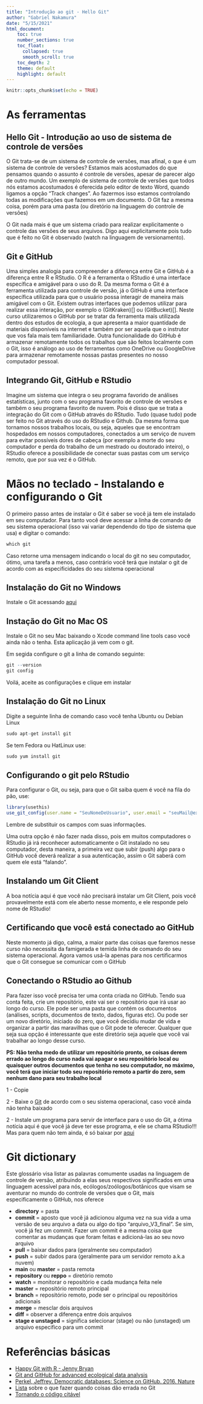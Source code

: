```yaml
---
title: "Introdução ao git - Hello Git"
author: "Gabriel Nakamura"
date: "5/15/2021"
html_document:
    toc: true
    number_sections: true
    toc_float: 
      collapsed: true
      smooth_scroll: true
    toc_depth: 2
    theme: default
    highlight: default
---
```


```r
knitr::opts_chunk$set(echo = TRUE)
```

# As ferramentas


## Hello Git - Introdução ao uso de sistema de controle de versões

O Git trata-se de um sistema de controle de versões, mas afinal, o que é um sistema de controle de versões? Estamos mais acostumados do que pensamos quando o assunto é controle de versões, apesar de parecer algo de outro mundo. Um exemplo de sistema de controle de versões que todos nós estamos acostumados é oferecida pelo editor de texto Word, quando ligamos a opção "Track changes". Ao fazermos isso estamos controlando todas as modificações que fazemos em um documento. O Git faz a mesma coisa, porém para uma pasta (ou diretório na linguagem do controle de versões)

O Git nada mais é que um sistema criado para realizar explicitamente o controle das versões de seus arquivos. Digo aqui explicitamente pois tudo que é feito no Git é observado (watch na linguagem de versionamento).

## Git e GitHub

Uma simples analogia para compreender a diferença entre Git e GitHub é a diferença entre R e RStudio. O R é a ferramenta o RStudio é uma interface específica e amigável para o uso do R. Da mesma forma o Git é a ferramenta utilizada para controle de versão, já o GitHub é uma interface específica utilizada para que o usuário possa interagir de maneira mais amigável com o Git. Existem outras interfaces que podemos utilizar para realizar essa interação, por exemplo o (GitKraken)[] ou (GitBucket)[]. Neste curso utilizaremos o GitHub por se tratar da ferramenta mais utilizada dentro dos estudos de ecologia, a que apresenta a maior quantidade de materiais disponíveis na internet e também por ser aquela que o instrutor que vos fala mais tem familiaridade. Outra funcionalidade do GitHub é armazenar remotamente todos os trabalhos que são feitos localmente com o Git, isso é análogo ao uso de ferramentas como OneDrive ou GoogleDrive para armazenar remotamente nossas pastas presentes no nosso computador pessoal.

## Integrando Git, GitHub e RStudio

Imagine um sistema que integra o seu programa favorido de análises estatísticas, junto com o seu programa favorito de controle de versões e também o seu programa favorito de nuvem. Pois é disso que se trata a integração do Git com o GitHub através do RStudio. Tudo (quase tudo) pode ser feito no Git através do uso do RStudio e Github. Da mesma forma que tornamos nossos trabalhos locais, ou seja, aqueles que se encontram hospedados em nossos computadores, conectados a um serviço de nuvem para evitar possíveis dores de cabeça (por exemplo a morte do seu computador e perda do trabalho de um mestrado ou doutorado inteiro), o RStudio oferece a possibilidade de conectar suas pastas com um serviço remoto, que por sua vez é o GitHub.


# Mãos no teclado - Instalando e configurando o Git

O primeiro passo antes de instalar o Git é saber se você já tem ele instalado em seu computador. Para tanto você deve acessar a linha de comando de seu sistema operacional (isso vai variar dependendo do tipo de sistema que usa) e digitar o comando:


```r
which git
```

Caso retorne uma mensagem indicando o local do git no seu computador, ótimo, uma tarefa a menos, caso contrário você terá que instalar o git de acordo com as especificidades do seu sistema operacional

## Instalação do Git no Windows

Instale o Git acessando [aqui](https://gitforwindows.org/) 

## Instação do Git no Mac OS

Instale o Git no seu Mac baixando o Xcode command line tools caso você ainda não o tenha. Esta aplicação já vem com o git.

Em segida configure o git a linha de comando seguinte:

```r
git --version
git config
```

Voilá, aceite as configurações e clique em instalar

## Instalação do Git no Linux 

Digite a seguinte linha de comando caso você tenha Ubuntu ou Debian Linux

```r
sudo apt-get install git
```

Se tem Fedora ou HatLinux use:

```r
sudo yum install git
```

## Configurando o git pelo RStudio

Para configurar o Git, ou seja, para que o Git saiba quem é você na fila do pão, use:

```r
library(usethis)
use_git_config(user.name = "SeuNomeDeUsuario", user.email = "seuMail@example.br")
```

Lembre de substituir os campos com suas informações. 

Uma outra opção é não fazer nada disso, pois em muitos computadores o RStudio já irá reconhecer automaticamente o Git instalado no seu computador, desta maneira, a primeira vez que subir (push) algo para o GitHub você deverá realizar a sua autenticação, assim o Git saberá com quem ele está "falando".

## Instalando um Git Client 

A boa notícia aqui é que você não precisará instalar um Git Client, pois você provavelmente está com ele aberto nesse momento, e ele responde pelo nome de RStudio!

## Certificando que você está conectado ao GitHub

Neste momento já digo, calma, a maior parte das coisas que faremos nesse curso não necessita da famigerada e temida linha de comando do seu sistema operacional. Agora vamos usá-la apenas para nos certificarmos que o Git consegue se comunicar com o GitHub


## Conectando o RStudio ao Github

Para fazer isso você precisa ter uma conta criada no GitHub. Tendo sua conta feita, crie um
repositório, este vai ser o repositório que irá usar ao longo do curso. Ele pode ser uma pasta que contém os documentos (análises, scripts, documentos de texto, dados, figuras etc). Ou pode ser um novo diretório, iniciado do zero, que você decidiu mudar de vida e organizar a partir das maravilhas que o Git pode te oferecer. Qualquer que seja sua opção é interessante que este diretório seja aquele que você vai trabalhar ao longo desse curso.

**PS: Não tenha medo de utilizar um repositório pronto, se coisas derem errado ao longo do curso nada vai apagar o seu repositório local ou quaisquer outros documentos que tenha no seu computador, no máximo, você terá que iniciar todo seu repositório remoto a partir do zero, sem nenhum dano para seu trabalho local**

1 - Copie 

2 - Baixe o [Git](https://git-scm.com/downloads) de acordo com o seu sistema operacional, caso você ainda não tenha baixado

2 - Instale um programa para servir de interface para o uso do Git, a ótima notícia aqui é que você já deve ter esse programa, e ele se chama RStudio!!! Mas para quem não tem ainda, é só baixar por [aqui](https://www.rstudio.com/products/rstudio/)

# Git dictionary

Este glossário visa listar as palavras comumente usadas na linguagem de controle de versão, atribuindo a elas seus respectivos significados em uma linguagem acessível para nós, ecólogos/zoólogos/botânicos que visam se aventurar no mundo do controle de versões que o Git, mais especificamente o GitHub, nos oferece

-  **directory** = pasta
-  **commit** = aposto que você já adicionou alguma vez na sua vida a uma versão de seu arquivo a data ou algo do tipo "arquivo_V3_final". Se sim, você já fez um commit. Fazer um commit é a mesma coisa que comentar as mudanças que foram feitas e adicioná-las ao seu novo arquivo
-  **pull** = baixar dados para (geralmente seu computador)
-  **push** = subir dados para (geralmente para um servidor remoto a.k.a nuvem)
-  **main** ou **master** = pasta remota
-  **repository** ou **reppo** = diretório remoto
-  **watch** = monitorar o repositório e cada mudança feita nele
-  **master** = repositório remoto principal
-  **branch** = repositório remoto, pode ser o principal ou repositórios adicionais
-  **merge** = mesclar dois arquivos
-  **diff** = observer a diferença entre dois arquivos
-  **stage e unstaged** = significa selecionar (stage) ou não (unstaged) um arquivo especifico para um commit

# Referências básicas

- [Happy Git with R - Jenny Bryan](https://happygitwithr.com/)
- [Git and GitHub for advanced ecological data analysis](https://afredston.github.io/learn-git/learn-git.html?s=03)
- [Perkel, Jeffrey. Democratic databases: Science on GitHub. 2016. Nature](https://www.nature.com/news/democratic-databases-science-on-github-1.20719)
- [Lista](https://ohshitgit.com/) sobre o que fazer quando coisas dão errada no Git
- [Tornando o código citável](https://guides.github.com/activities/citable-code/)
